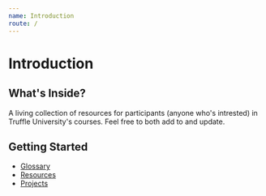 ```yaml
---
name: Introduction
route: /
---
```


# Introduction

## What's Inside?

A living collection of resources for participants (anyone who's intrested) in Truffle University's courses. Feel free to both add to and update.

## Getting Started

- [Glossary](glossary)
- [Resources](resources)
- [Projects](projects)
